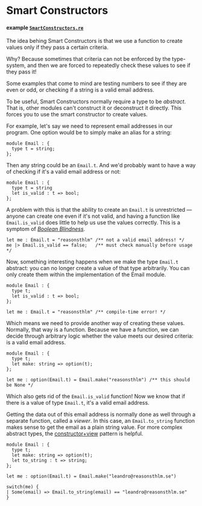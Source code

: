 # Smart Constructors

#### example [`SmartConstructors.re`](./smart_constructors/SmartConstructors.re)

The idea behing Smart Constructors is that we use a function to create values
only if they pass a certain criteria.

Why? Because sometimes that criteria can not be enforced by the type-system,
and then we are forced to repeatedly check these values to see if they pass it!

Some examples that come to mind are testing numbers to see if they are even or
odd, or checking if a string is a valid email address.

To be useful, Smart Constructors normally require a type to be _abstract_. That
is, other modules can't construct it or deconstruct it directly. This forces
you to use the smart constructor to create values.

For example, let's say we need to represent email addresses in our program. One
option would be to simply make an alias for a string:

```re prelude
module Email : {
  type t = string;
};
```

Then any string could be an `Email.t`. And we'd probably want to have a way of
checking if it's a valid email address or not:

```re prelude
module Email : {
  type t = string
  let is_valid : t => bool;
};
```

A problem with this is that the ability to create an `Email.t` is unrestricted
— anyone can create one even if it's not valid, and having a function like
`Email.is_valid` does little to help us use the values correctly. This is a
symptom of [_Boolean Blindness_](boolean-blindness.md).

```re prelude
let me : Email.t = "reasonsthlm" /** not a valid email address! */
me |> Email.is_valid == false;   /** must check manually before usage */
```

Now, something interesting happens when we make the type `Email.t` abstract:
you can no longer create a value of that type arbitrarily. You can only create
them within the implementation of the Email module.

```re prelude
module Email : {
  type t;
  let is_valid : t => bool;
};

let me : Email.t = "reasonsthlm" /** compile-time error! */
```

Which means we need to provide another way of creating these values. Normally,
that way is a function. Because we have a function, we can decide through
arbitrary logic whether the value meets our desired criteria: is a valid email
address.

```re prelude
module Email : {
  type t;
  let make: string => option(t);
};

let me : option(Email.t) = Email.make("reasonsthlm") /** this should be None */
```

Which also gets rid of the `Email.is_valid` function! Now we know that if there
is a value of type `Email.t`, it's a valid email address.

Getting the data out of this email address is normally done as well through a
separate function, called a _viewer_. In this case, an `Email.to_string`
function makes sense to get the email as a plain string value. For more complex
abstract types, the [constructor+view](constructor-view.md) pattern is helpful.

```re prelude
module Email : {
  type t;
  let make: string => option(t);
  let to_string : t => string;
};

let me : option(Email.t) = Email.make("leandro@reasonsthlm.se")

switch(me) {
| Some(email) => Email.to_string(email) == "leandro@reasonsthlm.se"
}
```
